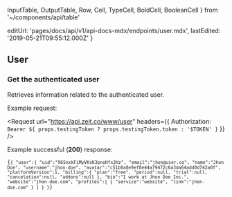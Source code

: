   InputTable,
  OutputTable,
  Row,
  Cell,
  TypeCell,
  BoldCell,
  BooleanCell
} from '~/components/api/table'

  editUrl: 'pages/docs/api/v1/api-docs-mdx/endpoints/user.mdx',
  lastEdited: '2019-05-21T09:55:12.000Z'
}

## User

### Get the authenticated user

<Endpoint method="GET" url="https://api.zeit.co/www/user" />

Retrieves information related to the authenticated user.

<Example>
  Example request:

<Request
  url="https://api.zeit.co/www/user"
  headers={{
    Authorization: `Bearer ${
      props.testingToken ? props.testingToken.token : '$TOKEN'
    }`
  }}
/>

Example successful (**200**) response:

<Code lang="json">{`{
  "user":{
    "uid":"96SnxkFiMyVKsK3pnoHfx3Hz",
    "email":"jhon@user.co",
    "name":"Jhon Doe",
    "username":"jhon-doe",
    "avatar":"c51b0a8e9ef8e44a79472c6a3da64add0d742a0f",
    "platformVersion":1,
    "billing":{
      "plan":"free",
      "period":null,
      "trial":null,
      "cancelation":null,
      "addons":null
    },
    "bio":"I work at Jhon Doe Inc.",
    "website":"jhon-doe.com",
    "profiles":[
      {
        "service":"website",
        "link":"jhon-doe.com"
      }
    ]
  }
}`}</Code>
</Example>
